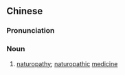 {{also|自然医学}}
==Chinese==
{{zh-forms|s=自然医学|type=22}}
{{zh-wp}}

===Pronunciation===
{{zh-pron
|m=zìrán yīxué
|cat=n
}}

===Noun===
{{zh-noun}}

# [[naturopathy]]; [[naturopathic]] [[medicine]]